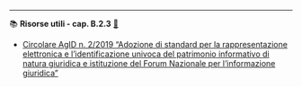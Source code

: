 ----

::: {.callout-tip icon=false #res-B.2.3 .risorsa}

📚 **Risorse utili - cap. B.2.3** [🔗](#res-B.2.3){.link-req}

- [Circolare AgID n. 2/2019 "Adozione di standard per la rappresentazione elettronica e
l'identificazione univoca del patrimonio informativo di natura giuridica e istituzione del Forum Nazionale per l'informazione giuridica"](https://trasparenza.agid.gov.it/index.php?id_oggetto=19&id_doc=5380&id_sez_ori=0&template_ori=1)
:::
